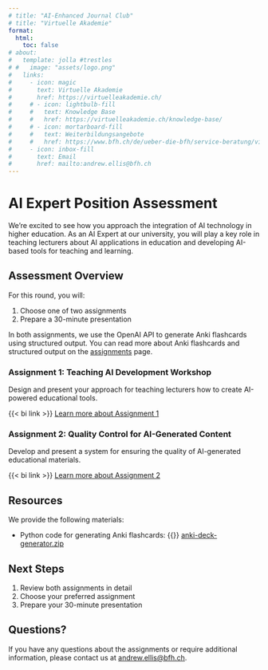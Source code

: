 ```yaml
---
# title: "AI-Enhanced Journal Club"
# title: "Virtuelle Akademie"
format:
  html:
    toc: false
# about:
#   template: jolla #trestles
# #   image: "assets/logo.png"
#   links:
#     - icon: magic
#       text: Virtuelle Akademie
#       href: https://virtuelleakademie.ch/
#     # - icon: lightbulb-fill
#     #   text: Knowledge Base
#     #   href: https://virtuelleakademie.ch/knowledge-base/
#     # - icon: mortarboard-fill
#     #   text: Weiterbildungsangebote
#     #   href: https://www.bfh.ch/de/ueber-die-bfh/service-beratung/virtuelle-akademie/
#     - icon: inbox-fill
#       text: Email
#       href: mailto:andrew.ellis@bfh.ch
---
```




<!-- # QR Code

{{< qrcode https://virtuelleakademie.github.io/ai-education-assignments-2025/ width=200 height=200 colorDark='#000000' >}}

<br> 

{{< bi link >}} [virtuelleakademie.github.io/ai-education-assignments-2025](https://virtuelleakademie.github.io/ai-education-assignments-2025/) -->


# AI Expert Position Assessment

We're excited to see how you approach the integration of AI technology in higher education. As an AI Expert at our university, you will play a key role in teaching lecturers about AI applications in education and developing AI-based tools for teaching and learning.

## Assessment Overview

For this round, you will:

1. Choose one of two assignments
2. Prepare a 30-minute presentation


In both assignments, we use the OpenAI API to generate Anki flashcards using structured output. You can read more about Anki flashcards and structured output on the [assignments](assignments/index.qmd) page.



### Assignment 1: Teaching AI Development Workshop  
   Design and present your approach for teaching lecturers how to create AI-powered educational tools.

{{< bi link >}} [Learn more about Assignment 1](assignments/assignment-1/index.qmd)

### Assignment 2: Quality Control for AI-Generated Content
   Develop and present a system for ensuring the quality of AI-generated educational materials.

{{< bi link >}} [Learn more about Assignment 2](assignments/assignment-2/index.qmd)

## Resources
We provide the following materials:

- Python code for generating Anki flashcards: {{<bi file-code >}} [anki-deck-generator.zip](assets/anki-deck-generator.zip)


## Next Steps
1. Review both assignments in detail
2. Choose your preferred assignment
3. Prepare your 30-minute presentation

## Questions?
If you have any questions about the assignments or require additional information, please contact us at [andrew.ellis@bfh.ch](mailto:andrew.ellis@bfh.ch).
